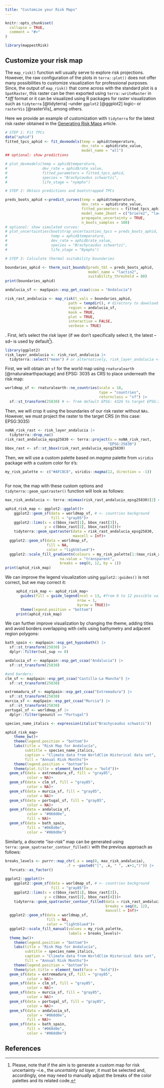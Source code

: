 ```yaml
---
title: "Customize your Risk Maps"
---
```


```r
knitr::opts_chunk$set(
  collapse = TRUE,
  comment = "#>"
)
```

```r
library(mappestRisk)
```

## Customize your risk map

The `map_risk()` function will usually serve to explore risk projections. However, the raw configuration of the plots in `terra::plot()` does not offer many possibilities to customize visualization for professional purposes. Since, the output of `map_risk()` that come across with the standard plot is a `SpatRaster`, this raster can be then exported using `terra::writeRaster` in *\*.tiff* format or it can be visualized using R packages for raster visualization such as `tidyterra` [@tidyterra] –under `ggplot2` [@ggplot2] logic– or `rasterVis` [@rasterVis], among others.

Here we provide an example of customization with `tidyterra` for the latest risk raster obtained in the [Generating Risk Maps](articles/generate-risk-maps.html) article.

```r

# STEP 1: Fit TPCs
data("aphid")
fitted_tpcs_aphid <- fit_devmodels(temp = aphid$temperature,
                                   dev_rate = aphid$rate_value,
                                   model_name = "all")
## optional: show predictions

# plot_devmodels(temp = aphid$temperature,
#                dev_rate = aphid$rate_value,
#                fitted_parameters = fitted_tpcs_aphid,
#                species = "Brachycaudus schwartzi",
#                life_stage = "nymphs")

# STEP 2: Obtain predictions and bootstrapped TPCs

preds_boots_aphid <-predict_curves(temp = aphid$temperature,          
                                   dev_rate = aphid$rate_value,
                                   fitted_parameters = fitted_tpcs_aphid,
                                   model_name_2boot = c("briere2", "lactin2"),
                                   propagate_uncertainty = TRUE,
                                   n_boots_samples = 100)
# optional: show simulated curves:
# plot_uncertainties(bootstrap_uncertainties_tpcs = preds_boots_aphid,
#                    temp = aphid$temperature,
#                    dev_rate = aphid$rate_value,
#                    species = "Brachycaudus schwartzi",
#                    life_stage = "Nymphs")

# STEP 3: Calculate thermal suitability boundaries

boundaries_aphid <- therm_suit_bounds(preds_tbl = preds_boots_aphid,       
                                      model_name = "lactin2",        
                                      suitability_threshold = 80) 
print(boundaries_aphid)

andalucia_sf <- mapSpain::esp_get_ccaa(ccaa = "Andalucía")

risk_rast_andalucia <- map_risk(t_vals = boundaries_aphid, 
                             path = tempdir(), # directory to download data 
                             region = andalucia_sf,    
                             mask = TRUE,
                             plot = TRUE,
                             interactive = FALSE,
                             verbose = TRUE)
```

. First, let's select the *risk* layer (if we don't specifically select it, the latest –sd– is used by default[^1]).

[^1]: Please, note that if the aim is to generate a custom map for risk uncertainty –i.e., the *uncertainty sd layer*, it must be selected and, accordingly, one may need to manually adjust the breaks of the color palettes and its related code.

```r
library(ggplot2)
risk_layer_andalucia <- risk_rast_andalucia |> 
  tidyterra::select("mean") # or alternatively, risk_layer_andalucia <- risk_rast_andalucia["mean"]
```

First, we will obtain an `sf` for the world map using `rnaturalearth` [@rnaturalearthpackage] and EPSG: 3035 as CRS to place underneath the risk map:

```r
worldmap_sf <- rnaturalearth::ne_countries(scale = 10,
                                           type = "countries",
                                           returnclass = "sf") |>
  sf::st_transform(25830) # <- from default EPSG: 4326 to target EPSG:3035
```

Then, we will crop it using the boundaries of our risk raster without `NAs`. However, we must project the raster to the target CRS (in this case: EPSG:3035)

```r
noNA_risk_rast <- risk_layer_andalucia |> 
  tidyterra::drop_na()
risk_rast_andalucia_epsg25830 <- terra::project(x = noNA_risk_rast,
                                               "EPSG:25830")
bbox_rast <- sf::st_bbox(risk_rast_andalucia_epsg25830)
```

Then, we will use a custom palette based on *magma* palette from `viridis` package with a custom color for `0`'s:

```r
my_risk_palette <- c("#AFC8C8", viridis::magma(12, direction = -1))
                      
```

For now, the map with these custom options and `tidyterra::geom_spatraster()` function will look as follows:

```r
max_risk_andalucia <- terra::minmax(risk_rast_andalucia_epsg25830)[2] # for manual scale fill visualization 

aphid_risk_map <- ggplot2::ggplot()+
    ggplot2::geom_sf(data = worldmap_sf, # <- countries background
                     fill = "gray85")+
    ggplot2::lims(x = c(bbox_rast[1], bbox_rast[3]),
                  y = c(bbox_rast[2], bbox_rast[4]))+
    tidyterra::geom_spatraster(data = risk_rast_andalucia_epsg25830, 
                               maxcell = Inf)+
  ggplot2::geom_sf(data = worldmap_sf,
                   fill = NA,
                   color = "lightblue4")+
  ggplot2::scale_fill_gradientn(colours = my_risk_palette[1:(max_risk_andalucia+1)], # to preserve the scales
                         na.value = "transparent",
                         breaks = seq(0, 12, by = 1))
print(aphid_risk_map)
```

We can improve the legend visualization using `ggplot2::guides()` is not correct, but we may correct it:

```r
     aphid_risk_map <- aphid_risk_map+
       guides(fill = guide_legend(ncol = 13, #from 0 to 12 possible values
                                 nrow = 1, 
                                 byrow = TRUE))+
       theme(legend.position = "bottom")
     print(aphid_risk_map)
```

We can further improve visualization by changing the theme, adding titles and avoid borders overlapping with cells using bathymetry and adjacent region polygons:

```r
bath_spain <- mapSpain::esp_get_hypsobath() |> 
  sf::st_transform(25830) |> 
  dplyr::filter(val_sup <= 0)

andalucia_sf <- mapSpain::esp_get_ccaa("Andalucia") |> 
  sf::st_transform(25830)

#and borders:
clm_sf <- mapSpain::esp_get_ccaa("Castilla-La Mancha") |> 
  sf::st_transform(25830)

extremadura_sf <- mapSpain::esp_get_ccaa("Extremadura") |> 
  sf::st_transform(25830)
murcia_sf <- mapSpain::esp_get_ccaa("Murcia") |> 
  sf::st_transform(25830)
portugal_sf <- worldmap_sf |> 
  dplyr::filter(geounit == "Portugal")

species_name_italics <- expression(italic("Brachycaudus schwatzi"))

aphid_risk_map+
    theme_bw()+
    theme(legend.position = "bottom")+
    labs(title = "Risk Map for Andalucía",
         subtitle = species_name_italics,
         caption = "Climate data from WorldClim Historical data set",
         fill = "Annual Risk Months")+
    theme(legend.position = "bottom")+
    theme(plot.title = element_text(face = "bold"))+
  geom_sf(data = extremadura_sf, fill = "gray85",
          color = NA)+
  geom_sf(data = clm_sf, fill = "gray85",
          color = NA)+
  geom_sf(data = murcia_sf, fill = "gray85",
          color = NA)+
  geom_sf(data = portugal_sf, fill = "gray85",
          color = NA)+
  geom_sf(data = andalucia_sf, 
          color = "#060d0e",
          fill = NA)+
  geom_sf(data = bath_spain,
          fill = "#060d0e",
          color = "#060d0e")
```

Similarly, a discrete *"iso-risk"* map can be generated using `terra::geom_spatraster_contour_filled()` with the previous approach as follows:

```r
breaks_levels <- purrr::map_chr(.x = seq(0, max_risk_andalucia),
                            .f = ~paste0("[", .x, " ", .x+1,")")) |> 
  forcats::as_factor()

ggplot2::ggplot()+
    ggplot2::geom_sf(data = worldmap_sf, # <- countries background
                     fill = "gray85")+
    ggplot2::lims(x = c(bbox_rast[1], bbox_rast[3]),
                  y = c(bbox_rast[2], bbox_rast[4]))+
    tidyterra::geom_spatraster_contour_filled(data = risk_rast_andalucia_epsg25830,
                                              breaks = seq(0, 12),
                                              maxcell = Inf)+
  ggplot2::geom_sf(data = worldmap_sf,
                   fill = NA,
                   color = "lightblue4")+
  ggplot2::scale_fill_manual(values = my_risk_palette,
                             labels = breaks_levels)+
  theme_bw()+
    theme(legend.position = "bottom")+
    labs(title = "Risk Map for Andalucía",
         subtitle = species_name_italics,
         caption = "Climate data from WorldClim Historical data set",
         fill = "Annual Risk Months")+
    theme(legend.position = "bottom")+
    theme(plot.title = element_text(face = "bold"))+
  geom_sf(data = extremadura_sf, fill = "gray85",
          color = NA)+
  geom_sf(data = clm_sf, fill = "gray85",
          color = NA)+
  geom_sf(data = murcia_sf, fill = "gray85",
          color = NA)+
  geom_sf(data = portugal_sf, fill = "gray85",
          color = NA)+
  geom_sf(data = andalucia_sf, 
          color = "#060d0e",
          fill = NA)+
  geom_sf(data = bath_spain,
          fill = "#060d0e",
          color = "#060d0e")
```

## References
